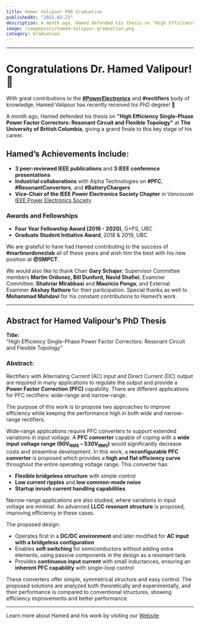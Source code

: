 ```yaml
---
title: Hamer Valipour PHD Graduation
publishedAt: "2021-02-21"
description: A month ago, Hamed defended his thesis on "High Efficiency Single-Phase Power Factor Correctors. Resonant Circuit and Flexible Topology" at The University of British Columbia, giving a grand finale to this key stage of his career.
image: /imageposts/hamed-valipour-graduation.png
category: Graduation
---
```

---

# Congratulations Dr. Hamed Valipour! 🎉

With great contributions to the **[#PowerElectronics](https://www.linkedin.com/feed/hashtag/?keywords=powerelectronics&highlightedUpdateUrns=urn%3Ali%3Aactivity%3A6645430781122535424)**  and **#rectifiers** body of knowledge, Hamed Valipour has recently received his PhD degree! 👏

A month ago, Hamed defended his thesis on **"High Efficiency Single-Phase Power Factor Correctors: Resonant Circuit and Flexible Topology"** at **The University of British Columbia**, giving a grand finale to this key stage of his career.

## Hamed’s Achievements Include:
- **3 peer-reviewed IEEE publications** and **3 IEEE conference presentations**  
- **Industrial collaborations** with Alpha Technologies on **#PFC**, **#ResonantConverters**, and **#BatteryChargers**  
- **Vice-Chair of the IEEE Power Electronics Society Chapter** in Vancouver [IEEE Power Electronics Society](https://www.linkedin.com/company/ieee-power-electronics-society/)

### Awards and Fellowships
- **Four Year Fellowship Award (2016 - 2020)**, G+PS, UBC  
- **Graduate Student Initiative Award**, 2018 & 2019, UBC  

We are grateful to have had Hamed contributing to the success of **#martinordonezlab** all of these years and wish him the best with his new position at **@SMPCT**.  

We would also like to thank Chair **Gary Schajer**; Supervisor Committee members **Martin Ordonez, Bill Dunford, Navid Shafiei**; Examiner Committee: **Shahriar Mirabbasi** and **Mauricio Ponga**; and External Examiner **Akshay Rathore** for their participation. Special thanks as well to **Mohammad Mahdavi** for his constant contributions to Hamed’s work.

---

## Abstract for Hamed Valipour’s PhD Thesis  

**Title:**  
“High Efficiency Single-Phase Power Factor Correctors: Resonant Circuit and Flexible Topology”

### Abstract:  
Rectifiers with Alternating Current (AC) input and Direct Current (DC) output are required in many applications to regulate the output and provide a **Power Factor Correction (PFC)** capability. There are different applications for PFC rectifiers: wide-range and narrow-range.  

The purpose of this work is to propose two approaches to improve efficiency while keeping the performance high in both wide and narrow-range rectifiers.  

Wide-range applications require PFC converters to support extended variations in input voltage. A **PFC converter** capable of coping with a **wide input voltage range (90V<sub>RMS</sub> – 530V<sub>RMS</sub>)** would significantly decrease costs and streamline development. In this work, a **reconfigurable PFC converter** is proposed which provides a **high and flat efficiency curve** throughout the entire operating voltage range. This converter has:  

- **Flexible bridgeless structure** with simple control  
- **Low current ripples** and **low common-mode noise**  
- **Startup inrush current handling capabilities**  

Narrow-range applications are also studied, where variations in input voltage are minimal. An advanced **LLCC resonant structure** is proposed, improving efficiency in these cases.  

The proposed design:  
- Operates first in a **DC/DC environment** and later modified for **AC input with a bridgeless configuration**  
- Enables **soft switching** for semiconductors without adding extra elements, using passive components in the design as a resonant tank  
- Provides **continuous input current** with small inductances, ensuring an **inherent PFC capability** with single-loop control  

These converters offer simple, symmetrical structure and easy control. The proposed solutions are analyzed both theoretically and experimentally, and their performance is compared to conventional structures, showing efficiency improvements and better performance.

---

Learn more about Hamed and his work by visiting our [Website](https://open.library.ubc.ca/cIRcle/collections/ubctheses/24/items/1.0395745)